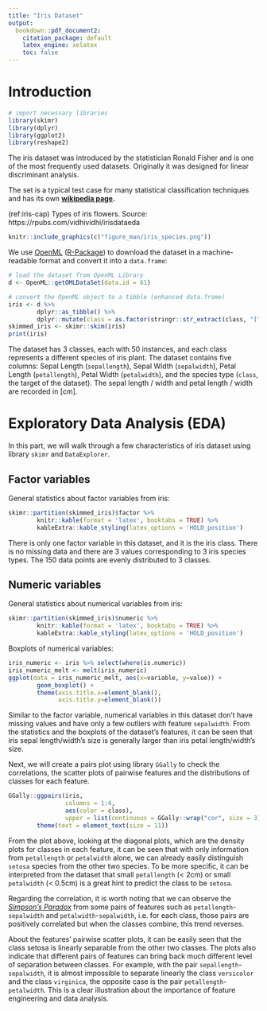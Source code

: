 ```yaml
---
title: "Iris Dataset"
output: 
  bookdown::pdf_document2:
    citation_package: default
    latex_engine: xelatex
    toc: false
---
```


# Introduction
```r
# import necessary libraries
library(skimr)
library(dplyr)
library(ggplot2)
library(reshape2)
```
The iris dataset was introduced by the statistician Ronald Fisher and is one of the most frequently used datasets. Originally it was designed for linear discriminant analysis.

The set is a typical test case for many statistical classification techniques and has its own **[wikipedia page](https://en.wikipedia.org/wiki/Iris_flower_data_set).**

(ref:iris-cap) Types of iris flowers. Source: https://rpubs.com/vidhividhi/irisdataeda

```r
knitr::include_graphics(c("figure_man/iris_species.png"))
```

We use [OpenML](https://www.openml.org) ([R-Package](https://cran.r-project.org/package=OpenML)) to download the dataset in a machine-readable format and convert it into a `data.frame`:

```r
# load the dataset from OpenML Library
d <- OpenML::getOMLDataSet(data.id = 61)

# convert the OpenML object to a tibble (enhanced data.frame)
iris <- d %>%
        dplyr::as_tibble() %>%
        dplyr::mutate(class = as.factor(stringr::str_extract(class, "[^-]+$")))
skimmed_iris <- skimr::skim(iris)
print(iris)
```

The dataset has 3 classes, each with 50 instances, and each class represents a different species of iris plant. The dataset contains five columns: Sepal Length (`sepallength`), Sepal Width (`sepalwidth`), Petal Length (`petallength`), Petal Width (`petalwidth`), and the species type (`class`, the target of the dataset). The sepal length / width and petal length / width are recorded in [cm].

# Exploratory Data Analysis (EDA)
In this part, we will walk through a few characteristics of iris dataset using library `skimr` and `DataExplorer`.

## Factor variables
General statistics about factor variables from iris:
```r
skimr::partition(skimmed_iris)$factor %>%
        knitr::kable(format = 'latex', booktabs = TRUE) %>%
        kableExtra::kable_styling(latex_options = 'HOLD_position')
```

There is only one factor variable in this dataset, and it is the iris class. There is no missing data and there are 3 values corresponding to 3 iris species types. The 150 data points are evenly distributed to 3 classes.

## Numeric variables
General statistics about numerical variables from iris:
```r
skimr::partition(skimmed_iris)$numeric %>%
        knitr::kable(format = 'latex', booktabs = TRUE) %>%
        kableExtra::kable_styling(latex_options = 'HOLD_position')
```

Boxplots of numerical variables:

```r
iris_numeric <- iris %>% select(where(is.numeric))
iris_numeric_melt <- melt(iris_numeric)
ggplot(data = iris_numeric_melt, aes(x=variable, y=value)) +
        geom_boxplot() +
        theme(axis.title.x=element_blank(),
              axis.title.y=element_blank())
```
Similar to the factor variable, numerical variables in this dataset don't have missing values and have only a few outliers with feature `sepalwidth`. From the statistics and the boxplots of the dataset's features, it can be seen that iris sepal length/width's size is generally larger than iris petal length/width's size.

Next, we will create a pairs plot using library `GGally` to check the correlations, the scatter plots of pairwise features and the distributions of classes for each feature.

```r
GGally::ggpairs(iris,
                columns = 1:4,
                aes(color = class),
                upper = list(continuous = GGally::wrap("cor", size = 3))) +
        theme(text = element_text(size = 11))
```
From the plot above, looking at the diagonal plots, which are the density plots for classes in each feature, it can be seen that with only information from `petallength` or `petalwidth` alone, we can already easily distinguish `setosa` species from the other two species. To be more specific, it can be interpreted from the dataset that small `petallength` (< 2cm) or small `petalwidth` (< 0.5cm) is a great hint to predict the class to be `setosa`.

Regarding the correlation, it is worth noting that we can observe the [_Simpson's Paradox_](https://en.wikipedia.org/wiki/Simpson%27s_paradox) from some pairs of features such as `petallength`-`sepalwidth` and `petalwidth`-`sepalwidth`, i.e. for each class, those pairs are positively correlated but when the classes combine, this trend reverses.

About the features' pairwise scatter plots, it can be easily seen that the class setosa is linearly separable from the other two classes. The plots also indicate that different pairs of features can bring back much different level of separation between classes. For example, with the pair `sepallength`-`sepalwidth`, it is almost impossible to separate linearly the class `versicolor` and the class `virginica`, the opposite case is the pair `petallength`-`petalwidth`. This is a clear illustration about the importance of feature engineering and data analysis.